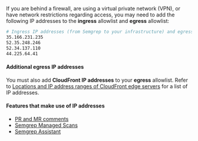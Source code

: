 If you are behind a firewall, are using a virtual private network (VPN), or have network restrictions regarding access, you may need to add the following IP addresses to the **ingress** allowlist and **egress** allowlist:

```bash
# Ingress IP addresses (from Semgrep to your infrastructure) and egress IP addresses (from your infrastructure to Semgrep)
35.166.231.235
52.35.248.246
52.34.137.110
44.225.64.41
```

#### Additional egress IP addresses

You must also add **CloudFront IP addresses** to your **egress** allowlist. Refer to [<i class="fas fa-external-link fa-xs"></i> Locations and IP address ranges of CloudFront edge servers](https://docs.aws.amazon.com/AmazonCloudFront/latest/DeveloperGuide/LocationsOfEdgeServers.html) for a list of IP addresses.

#### Features that make use of IP addresses

- [PR and MR comments](/category/pr-or-mr-comments)
- [Semgrep Managed Scans](/deployment/managed-scanning)
- [Semgrep Assistant](/semgrep-assistant/getting-started)
